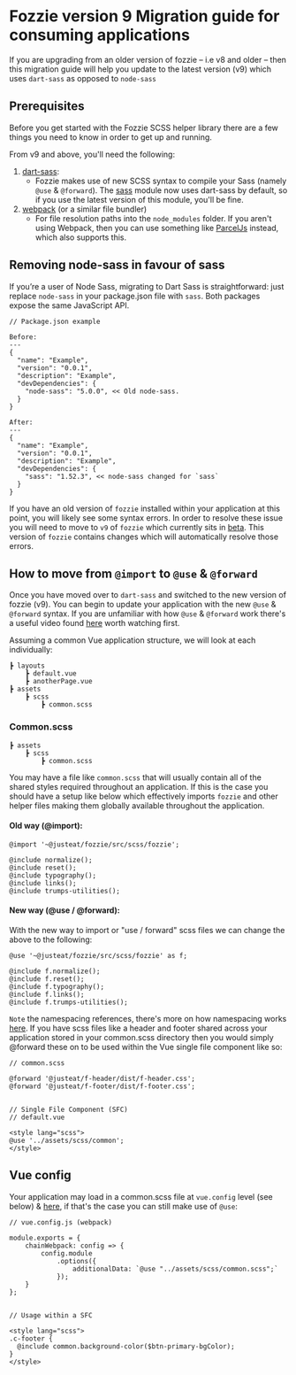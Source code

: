 <Meta title="Documentation/Guides/Fozzie/Fozzie Migration Guide"/>

# Fozzie version 9 Migration guide for consuming applications

If you are upgrading from an older version of fozzie – i.e v8 and older – then this migration guide will help you update to the latest version (v9) which uses `dart-sass` as opposed to `node-sass`

<a name="scheme"></a><h2>Prerequisites</h2>

Before you get started with the Fozzie SCSS helper library there are a few things you need to know in order to get up and running.

From v9 and above, you'll need the following:

1. [dart-sass](https://sass-lang.com/dart-sass):
    - Fozzie makes use of new SCSS syntax to compile your Sass (namely `@use` & `@forward`). The [sass](https://www.npmjs.com/package/sass) module now uses dart-sass by default, so if you use the latest version of this module, you'll be fine.
2. [webpack](https://webpack.js.org/) (or a similar file bundler)
    - For file resolution paths into the `node_modules` folder. If you aren't using Webpack, then you can use something like [ParcelJs](https://parceljs.org/) instead, which also supports this.

<a name="scheme"></a><h2>Removing node-sass in favour of sass</h2>

If you’re a user of Node Sass, migrating to Dart Sass is straightforward: just replace `node-sass` in your package.json file with `sass`. Both packages expose the same JavaScript API.

```
// Package.json example

Before:
---
{
  "name": "Example",
  "version": "0.0.1",
  "description": "Example",
  "devDependencies": {
    "node-sass": "5.0.0", << Old node-sass.
  }
}

After:
---
{
  "name": "Example",
  "version": "0.0.1",
  "description": "Example",
  "devDependencies": {
    "sass": "1.52.3", << node-sass changed for `sass`
  }
}
```

If you have an old version of `fozzie` installed within your application at this point, you will likely see some syntax errors. In order to resolve these issue you will need to move to `v9` of `fozzie` which currently sits in [beta](https://www.npmjs.com/package/@justeat/fozzie/v/9.0.0-beta.5).
This version of `fozzie` contains changes which will automatically resolve those errors.

<a name="scheme"></a><h2>How to move from `@import` to `@use` & `@forward`</h2>

Once you have moved over to `dart-sass` and switched to the new version of fozzie (v9). You can begin to update your application with the new `@use` & `@forward` syntax. If you are unfamiliar with how `@use` & `@forward` work there's a useful video found [here](https://www.youtube.com/watch?v=CR-a8upNjJ0&ab_channel=KevinPowell) worth watching first.

Assuming a common Vue application structure, we will look at each individually:

```
┣ layouts
    ┣ default.vue
    ┣ anotherPage.vue
┣ assets
    ┣ scss
        ┣ common.scss
```

### Common.scss

```
┣ assets
    ┣ scss
        ┣ common.scss
```

You may have a file like `common.scss` that will usually contain all of the shared styles required throughout an application. If this is the case you should have a setup like below which effectively imports `fozzie` and other helper files making them globally available throughout the application.

#### Old way (@import):
```
@import '~@justeat/fozzie/src/scss/fozzie';

@include normalize();
@include reset();
@include typography();
@include links();
@include trumps-utilities();
```

#### New way (@use / @forward):

With the new way to import or "use / forward" scss files we can change the above to the following:

```
@use '~@justeat/fozzie/src/scss/fozzie' as f;

@include f.normalize();
@include f.reset();
@include f.typography();
@include f.links();
@include f.trumps-utilities();
```

`Note` the namespacing references, there's more on how namespacing works [here](https://sass-lang.com/documentation/at-rules/use#choosing-a-namespace). If you have scss files like a header and footer shared across your application stored in your common.scss directory then you would simply @forward these on to be used within the Vue single file component like so:

```
// common.scss

@forward '@justeat/f-header/dist/f-header.css';
@forward '@justeat/f-footer/dist/f-footer.css';


// Single File Component (SFC)
// default.vue

<style lang="scss">
@use '../assets/scss/common';
</style>

```

<a name="scheme"></a><h2>Vue config</h2>

Your application may load in a common.scss file at `vue.config` level (see below) & [here](https://github.com/justeat/fozzie-components/blob/master/packages/components/organisms/f-header/vue.config.js#L21), if that's the case you can still make use of `@use`:

```
// vue.config.js (webpack)

module.exports = {
    chainWebpack: config => {
        config.module
            .options({
                additionalData: `@use "../assets/scss/common.scss";`
            });
    }
};


// Usage within a SFC

<style lang="scss">
.c-footer {
  @include common.background-color($btn-primary-bgColor);
}
</style>
```


